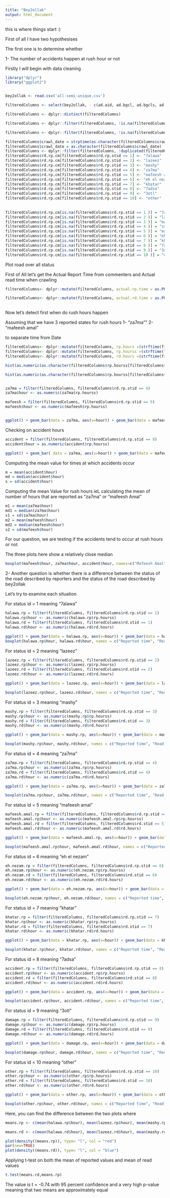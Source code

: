 ```yaml
---
title: "Bey2ollak"
output: html_document
---
```


this is where things start :)

First of all I have two hypothesises

The first one is to determine whether 

1- The number of accidents happen at rush hour or not 

Firstly I will begin with data cleaning


```r
library("dplyr")
library("ggplot2")


bey2ollak <- read.csv('all-semi-unique.csv')

filteredColumns <- select(bey2ollak, - c(ad.aid, ad.bgcl, ad.bgcls, ad.fncl, ad.fncls, ad.lid ,ad.logo, ad.logo2x, ad.logoAndroidS , ad.logoAndroidH, ad.cm, ad.url, ad.g, rd.img, rd.cl, rd.rp.rpImg, rd.rp.img, rd.rp.type) )

filteredColumns <- dplyr::distinct(filteredColumns) 

filteredColumns <- dplyr::filter(filteredColumns, !is.na(filteredColumns$rd.stid))

filteredColumns <- dplyr::filter(filteredColumns, !is.na(filteredColumns$rd.hr))

filteredColumns$crawl_date = strptime(as.character(filteredColumns$crawl_date),"%a %b %d %H:%M:%S UTC %Y")
filteredColumns$crawl_date = as.character(filteredColumns$crawl_date)
filteredColumns <- dplyr::filter(filteredColumns, !duplicated(filteredColumns$rd.rp.cmid))
filteredColumns$rd.rp.cm[filteredColumns$rd.rp.stid == 1] <- "7alawa"
filteredColumns$rd.rp.cm[filteredColumns$rd.rp.stid == 2] <- "lazeez"
filteredColumns$rd.rp.cm[filteredColumns$rd.rp.stid == 3] <- "mashy"
filteredColumns$rd.rp.cm[filteredColumns$rd.rp.stid == 4] <- "za7ma"
filteredColumns$rd.rp.cm[filteredColumns$rd.rp.stid == 5] <- "mafeesh amal"
filteredColumns$rd.rp.cm[filteredColumns$rd.rp.stid == 6] <- "eh el nezam?"
filteredColumns$rd.rp.cm[filteredColumns$rd.rp.stid == 7] <- "khatar"
filteredColumns$rd.rp.cm[filteredColumns$rd.rp.stid == 8] <- "7adsa"
filteredColumns$rd.rp.cm[filteredColumns$rd.rp.stid == 9] <- "3otl"
filteredColumns$rd.rp.cm[filteredColumns$rd.rp.stid == 10] <- "other"
 
 
filteredColumns$rd.rp.cm[is.na(filteredColumns$rd.rp.stid == 1 )] = "7alawa" 
filteredColumns$rd.rp.cm[is.na(filteredColumns$rd.rp.stid == 2 )] = "lazeez"
filteredColumns$rd.rp.cm[is.na(filteredColumns$rd.rp.stid == 3 )] = "mashy" 
filteredColumns$rd.rp.cm[is.na(filteredColumns$rd.rp.stid == 4 )] = "za7ma"
filteredColumns$rd.rp.cm[is.na(filteredColumns$rd.rp.stid == 5 )] = "mafeesh amal"
filteredColumns$rd.rp.cm[is.na(filteredColumns$rd.rp.stid == 6 )] = "eh el nezam?"
filteredColumns$rd.rp.cm[is.na(filteredColumns$rd.rp.stid == 7 )] = "khatar"
filteredColumns$rd.rp.cm[is.na(filteredColumns$rd.rp.stid == 8 )] = "7adsa"
filteredColumns$rd.rp.cm[is.na(filteredColumns$rd.rp.stid == 9 )] = "3otl"
filteredColumns$rd.rp.cm[is.na(filteredColumns$rd.rp.stid == 10 )] = "other"

```



Plot road over all status

First of All let's get the Actual Report Time from commenters and Actual read time when crawling 

```r
filteredColumns<- dplyr::mutate(filteredColumns, actual.rp.time = as.POSIXlt.character(filteredColumns$crawl_date) - 60*60*(filteredColumns$rd.rp.hr) - 60*(filteredColumns$rd.rp.mn) )

filteredColumns<- dplyr::mutate(filteredColumns, actual.rd.time = as.POSIXlt.character(filteredColumns$crawl_date) - 60*60*(filteredColumns$rd.hr) - 60*(filteredColumns$rd.mn) )
 
```

Now let's detect first when do rush hours happen

Assuming that we have 3 reported states for rush hours
1- "za7ma"" 
2- "mafeesh amal"

to separate time from Date

```r
filteredColumns<- dplyr::mutate(filteredColumns, rp.hours =(strftime(filteredColumns$actual.rp.time, format="%H:%M" )))
filteredColumns<- dplyr::mutate(filteredColumns, rp.hourss =(strftime(filteredColumns$actual.rp.time, format="%H" )))
filteredColumns<- dplyr::mutate(filteredColumns, rd.hours =(strftime(filteredColumns$actual.rd.time, format="%H" )))

hist(as.numeric(as.character(filteredColumns$rp.hourss[filteredColumns$rd.rp.stid == 4]), filteredColumns$rd.rp.cm[filteredColumns$rd.rp.stid == 4]), main="Frequency of za7ma reports",     xlab="Hours",     border="blue",     col="yellow")

hist(as.numeric(as.character(filteredColumns$rp.hourss[filteredColumns$rd.rp.stid == 5]), filteredColumns$rd.rp.cm[filteredColumns$rd.rp.stid == 5]), main="Frequency of mafeesh Fayda reports",     xlab="Hours",     border="blue",     col="Red")


za7ma = filter(filteredColumns, filteredColumns$rd.rp.stid == 4)
za7ma$hour <- as.numeric(za7ma$rp.hourss)

mafeesh = filter(filteredColumns, filteredColumns$rd.rp.stid == 5)
mafeesh$hour <- as.numeric(mafeesh$rp.hourss)


ggplot() + geom_bar(data = za7ma, aes(x=hour)) + geom_bar(data = mafeesh, aes(x=hour), fill = 'red', alpha = '0.3')
```

Checking on accident hours

```r
accident = filter(filteredColumns, filteredColumns$rd.rp.stid == 8)
accident$hour = as.numeric(accident$rp.hourss)

ggplot() + geom_bar( data = za7ma, aes(x=hour)) + geom_bar(data = mafeesh, aes(x=hour)) + geom_bar(data = accident, aes(x = hour), fill = "blue")

```

Computing the mean value for times at which accidents occur

```r
m = mean(accident$hour)
md = median(accident$hour)
s = sd(accident$hour)

```
Computing the mean Value for rush hours 
ieL calculating the mean of number of hours that are reported as "za7ma" or "mafeesh Amal"
```r
m1 = mean(za7ma$hour)
md1 = median(za7ma$hour)
s1 = sd(za7ma$hour)
m2 = mean(mafeesh$hour)
md2 = median(mafeesh$hour)
s2 = sd(mafeesh$hour)
```

For our question, we are testing if the accidents tend to occur at rush hours or not 

The three plots here show a relatively close median 

```r
boxplot(mafeesh$hour, za7ma$hour, accident$hour, names=c("Mafeesh Amal", "Za7ma", "7adsa"), col="Blue")

```

2- Another question is whether there is a difference between the status of the road described by reporters and the status of the road described by bey2ollak

Let's try to examine each situation 

For status id = 1 meaning "7alawa" 

```r
halawa.rp = filter(filteredColumns, filteredColumns$rd.rp.stid == 1)
halawa.rp$hour <- as.numeric(halawa.rp$rp.hourss)
halawa.rd = filter(filteredColumns, filteredColumns$rd.stid == 1)
halawa.rd$hour <- as.numeric(halawa.rd$rd.hours)

ggplot() + geom_bar(data = halawa.rp, aes(x=hour)) + geom_bar(data = halawa.rd, aes(x=hour), fill = 'magenta', alpha = '0.4')
boxplot(halawa.rp$hour, halawa.rd$hour, names = c("Reported time", "Read Time") ,col="Magenta")

```

For status id = 2  meaning "lazeez" 

```r
lazeez.rp = filter(filteredColumns, filteredColumns$rd.rp.stid == 2)
lazeez.rp$hour <- as.numeric(lazeez.rp$rp.hourss)
lazeez.rd = filter(filteredColumns, filteredColumns$rd.stid == 2)
lazeez.rd$hour <- as.numeric(lazeez.rd$rd.hours)

ggplot() + geom_bar(data = lazeez.rp, aes(x=hour)) + geom_bar(data = lazeez.rd, aes(x=hour), fill = 'magenta', alpha = '0.4')

boxplot(lazeez.rp$hour, lazeez.rd$hour, names = c("Reported time", "Read Time") ,col="Magenta")
```

For status id = 3  meaning "mashy" 

```r
mashy.rp = filter(filteredColumns, filteredColumns$rd.rp.stid == 3)
mashy.rp$hour <- as.numeric(mashy.rp$rp.hourss)
mashy.rd = filter(filteredColumns, filteredColumns$rd.stid == 3)
mashy.rd$hour <- as.numeric(mashy.rd$rd.hours)

ggplot() + geom_bar(data = mashy.rp, aes(x=hour)) + geom_bar(data = mashy.rd, aes(x=hour), fill = 'magenta', alpha = '0.4')

boxplot(mashy.rp$hour, mashy.rd$hour, names = c("Reported time", "Read Time") ,col="Magenta")
```

For status id = 4  meaning "za7ma" 

```r
za7ma.rp = filter(filteredColumns, filteredColumns$rd.rp.stid == 4)
za7ma.rp$hour <- as.numeric(za7ma.rp$rp.hourss)
za7ma.rd = filter(filteredColumns, filteredColumns$rd.stid == 4)
za7ma.rd$hour <- as.numeric(za7ma.rd$rd.hours)

ggplot() + geom_bar(data = za7ma.rp, aes(x=hour)) + geom_bar(data = za7ma.rd, aes(x=hour), fill = 'magenta', alpha = '0.4')

boxplot(za7ma.rp$hour, za7ma.rd$hour, names = c("Reported time", "Read Time") ,col="Magenta")
```

For status id = 5  meaning "mafeesh amal" 

```r
mafeesh.amal.rp = filter(filteredColumns, filteredColumns$rd.rp.stid == 5)
mafeesh.amal.rp$hour <- as.numeric(mafeesh.amal.rp$rp.hourss)
mafeesh.amal.rd = filter(filteredColumns, filteredColumns$rd.stid == 5)
mafeesh.amal.rd$hour <- as.numeric(mafeesh.amal.rd$rd.hours)

ggplot() + geom_bar(data = mafeesh.amal.rp, aes(x=hour)) + geom_bar(data = mafeesh.amal.rd, aes(x=hour), fill = 'magenta', alpha = '0.4')

boxplot(mafeesh.amal.rp$hour, mafeesh.amal.rd$hour, names = c("Reported time", "Read Time") ,col="Magenta")
```

For status id = 6  meaning "eh el nezam" 

```r
eh.nezam.rp = filter(filteredColumns, filteredColumns$rd.rp.stid == 6)
eh.nezam.rp$hour <- as.numeric(eh.nezam.rp$rp.hourss)
eh.nezam.rd = filter(filteredColumns, filteredColumns$rd.stid == 6)
eh.nezam.rd$hour <- as.numeric(eh.nezam.rd$rd.hours)

ggplot() + geom_bar(data = eh.nezam.rp, aes(x=hour)) + geom_bar(data = eh.nezam.rd, aes(x=hour), fill = 'magenta', alpha = '0.4')

boxplot(eh.nezam.rp$hour, eh.nezam.rd$hour, names = c("Reported time", "Read Time") ,col="Magenta")
```

For status id = 7  meaning "khatar" 

```r
khatar.rp = filter(filteredColumns, filteredColumns$rd.rp.stid == 7)
khatar.rp$hour <- as.numeric(khatar.rp$rp.hourss)
khatar.rd = filter(filteredColumns, filteredColumns$rd.stid == 7)
khatar.rd$hour <- as.numeric(khatar.rd$rd.hours)

ggplot() + geom_bar(data = khatar.rp, aes(x=hour)) + geom_bar(data = khatar.rd, aes(x=hour), fill = 'magenta', alpha = '0.4')

boxplot(khatar.rp$hour, khatar.rd$hour, names = c("Reported time", "Read Time") ,col="Magenta")
```

For status id = 8  meaning "7adsa" 

```r
accident.rp = filter(filteredColumns, filteredColumns$rd.rp.stid == 8)
accident.rp$hour <- as.numeric(accident.rp$rp.hourss)
accident.rd = filter(filteredColumns, filteredColumns$rd.stid == 8)
accident.rd$hour <- as.numeric(accident.rd$rd.hours)

ggplot() + geom_bar(data = accident.rp, aes(x=hour)) + geom_bar(data = accident.rd, aes(x=hour), fill = 'magenta', alpha = '0.4')

boxplot(accident.rp$hour, accident.rd$hour, names = c("Reported time", "Read Time") ,col="Magenta")
```

For status id = 9  meaning "3otl" 

```r
damage.rp = filter(filteredColumns, filteredColumns$rd.rp.stid == 9)
damage.rp$hour <- as.numeric(damage.rp$rp.hourss)
damage.rd = filter(filteredColumns, filteredColumns$rd.stid == 9)
damage.rd$hour <- as.numeric(damage.rd$rd.hours)

ggplot() + geom_bar(data = damage.rp, aes(x=hour)) + geom_bar(data = damage.rd, aes(x=hour), fill = 'magenta', alpha = '0.4')

boxplot(damage.rp$hour, damage.rd$hour, names = c("Reported time", "Read Time") ,col="Magenta")
```

For status id = 10  meaning "other" 

```r
other.rp = filter(filteredColumns, filteredColumns$rd.rp.stid == 10)
other.rp$hour <- as.numeric(other.rp$rp.hourss)
other.rd = filter(filteredColumns, filteredColumns$rd.stid == 10)
other.rd$hour <- as.numeric(other.rd$rd.hours)

ggplot() + geom_bar(data = other.rp, aes(x=hour)) + geom_bar(data = other.rd, aes(x=hour), fill = 'magenta', alpha = '0.4')

boxplot(other.rp$hour, other.rd$hour, names = c("Reported time", "Read Time") ,col="Magenta")
```

Here, you can find the difference between the two plots where 

```r
means.rp <- c(mean(halawa.rp$hour), mean(lazeez.rp$hour), mean(mashy.rp$hour), mean(za7ma.rp$hour), mean(mafeesh.amal.rp$hour), mean(eh.nezam.rp$hour), mean(khatar.rp$hour), mean(accident.rp$hour), mean(damage.rp$hour), mean(other.rp$hour) )

means.rd <- c(mean(halawa.rd$hour), mean(lazeez.rd$hour), mean(mashy.rd$hour), mean(za7ma.rd$hour), mean(mafeesh.amal.rd$hour), mean(eh.nezam.rd$hour), mean(khatar.rd$hour), mean(accident.rd$hour), mean(damage.rd$hour), mean(other.rd$hour) )

plot(density((means.rp)), type= "l", col = "red")
par(new=TRUE)
plot(density((means.rd)), type= "l", col = "blue")

```

Applying t-test on both the mean of reported values and mean of read values

```r
t.test(means.rd,means.rp) 

```

The value is t = -0.74 with 95 percent confidence and a very high p-value meaning that two means are approximately equal

